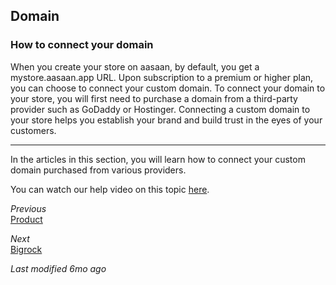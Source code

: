 ## Domain

### How to connect your domain

When you create your store on aasaan, by default, you get a mystore.aasaan.app URL. Upon subscription to a premium or higher plan, you can choose to connect your custom domain. To connect your domain to your store, you will first need to purchase a domain from a third-party provider such as GoDaddy or Hostinger. Connecting a custom domain to your store helps you establish your brand and build trust in the eyes of your customers.

---

In the articles in this section, you will learn how to connect your custom domain purchased from various providers.

You can watch our help video on this topic [here](#).

*Previous*  
[Product](#)

*Next*  
[Bigrock](#)

*Last modified 6mo ago*
